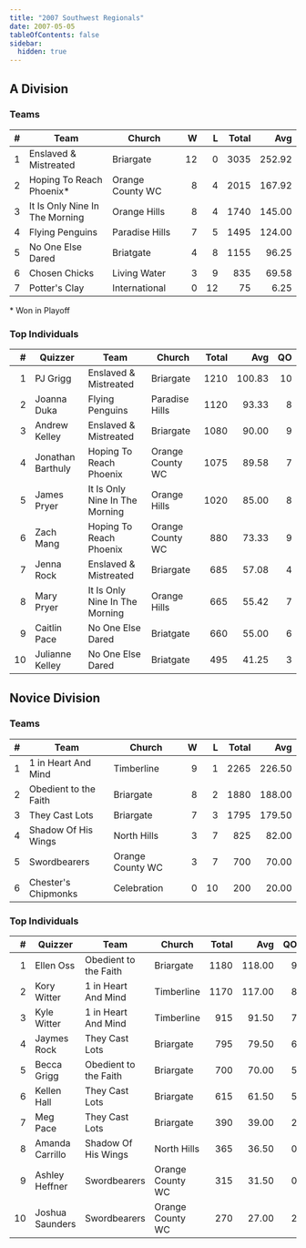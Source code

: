 ```yaml
---
title: "2007 Southwest Regionals"
date: 2007-05-05
tableOfContents: false
sidebar:
  hidden: true
---
```


## A Division

### Teams

|    # | Team                           | Church           |    W |    L | Total |    Avg |
| ---: | ------------------------------ | ---------------- | ---: | ---: | ----: | -----: |
|    1 | Enslaved & Mistreated          | Briargate        |   12 |    0 |  3035 | 252.92 |
|    2 | Hoping To Reach Phoenix*       | Orange County WC |    8 |    4 |  2015 | 167.92 |
|    3 | It Is Only Nine In The Morning | Orange Hills     |    8 |    4 |  1740 | 145.00 |
|    4 | Flying Penguins                | Paradise Hills   |    7 |    5 |  1495 | 124.00 |
|    5 | No One Else Dared              | Briatgate        |    4 |    8 |  1155 |  96.25 |
|    6 | Chosen Chicks                  | Living Water     |    3 |    9 |   835 |  69.58 |
|    7 | Potter's Clay                  | International    |    0 |   12 |    75 |   6.25 |

\* Won in Playoff

### Top Individuals

|    # | Quizzer           | Team                           | Church           | Total |    Avg |   QO |
| ---: | ----------------- | ------------------------------ | ---------------- | ----: | -----: | ---: |
|    1 | PJ Grigg          | Enslaved & Mistreated          | Briargate        |  1210 | 100.83 |   10 |
|    2 | Joanna Duka       | Flying Penguins                | Paradise Hills   |  1120 |  93.33 |    8 |
|    3 | Andrew Kelley     | Enslaved & Mistreated          | Briargate        |  1080 |  90.00 |    9 |
|    4 | Jonathan Barthuly | Hoping To Reach Phoenix        | Orange County WC |  1075 |  89.58 |    7 |
|    5 | James Pryer       | It Is Only Nine In The Morning | Orange Hills     |  1020 |  85.00 |    8 |
|    6 | Zach Mang         | Hoping To Reach Phoenix        | Orange County WC |   880 |  73.33 |    9 |
|    7 | Jenna Rock        | Enslaved & Mistreated          | Briargate        |   685 |  57.08 |    4 |
|    8 | Mary Pryer        | It Is Only Nine In The Morning | Orange Hills     |   665 |  55.42 |    7 |
|    9 | Caitlin Pace      | No One Else Dared              | Briatgate        |   660 |  55.00 |    6 |
|   10 | Julianne Kelley   | No One Else Dared              | Briatgate        |   495 |  41.25 |    3 |

## Novice Division

### Teams

|    # | Team                  | Church           |    W |    L | Total |    Avg |
| ---: | --------------------- | ---------------- | ---: | ---: | ----: | -----: |
|    1 | 1 in Heart And Mind   | Timberline       |    9 |    1 |  2265 | 226.50 |
|    2 | Obedient to the Faith | Briargate        |    8 |    2 |  1880 | 188.00 |
|    3 | They Cast Lots        | Briargate        |    7 |    3 |  1795 | 179.50 |
|    4 | Shadow Of His Wings   | North Hills      |    3 |    7 |   825 |  82.00 |
|    5 | Swordbearers          | Orange County WC |    3 |    7 |   700 |  70.00 |
|    6 | Chester's Chipmonks   | Celebration      |    0 |   10 |   200 |  20.00 |

### Top Individuals

|    # | Quizzer         | Team                  | Church           | Total |    Avg |   QO |
| ---: | --------------- | --------------------- | ---------------- | ----: | -----: | ---: |
|    1 | Ellen Oss       | Obedient to the Faith | Briargate        |  1180 | 118.00 |    9 |
|    2 | Kory Witter     | 1 in Heart And Mind   | Timberline       |  1170 | 117.00 |    8 |
|    3 | Kyle Witter     | 1 in Heart And Mind   | Timberline       |   915 |  91.50 |    7 |
|    4 | Jaymes Rock     | They Cast Lots        | Briargate        |   795 |  79.50 |    6 |
|    5 | Becca Grigg     | Obedient to the Faith | Briargate        |   700 |  70.00 |    5 |
|    6 | Kellen Hall     | They Cast Lots        | Briargate        |   615 |  61.50 |    5 |
|    7 | Meg Pace        | They Cast Lots        | Briargate        |   390 |  39.00 |    2 |
|    8 | Amanda Carrillo | Shadow Of His Wings   | North Hills      |   365 |  36.50 |    0 |
|    9 | Ashley Heffner  | Swordbearers          | Orange County WC |   315 |  31.50 |    0 |
|   10 | Joshua Saunders | Swordbearers          | Orange County WC |   270 |  27.00 |    2 |
